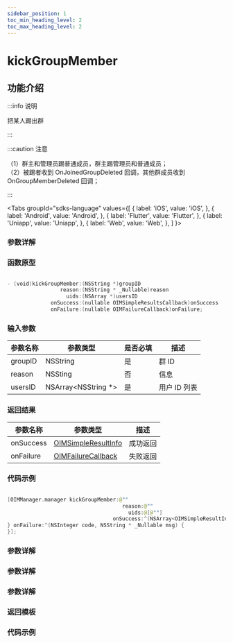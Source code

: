 ```yaml
---
sidebar_position: 1
toc_min_heading_level: 2
toc_max_heading_level: 2
---
```


# kickGroupMember

## 功能介绍

:::info 说明

把某人踢出群

:::

:::caution 注意

（1）群主和管理员踢普通成员，群主踢管理员和普通成员；  
（2）被踢者收到 OnJoinedGroupDeleted 回调，其他群成员收到 OnGroupMemberDeleted 回调；

:::

<Tabs
groupId="sdks-language"
values={[
{ label: 'iOS', value: 'iOS', },
{ label: 'Android', value: 'Android', },
{ label: 'Flutter', value: 'Flutter', },
{ label: 'Uniapp', value: 'Uniapp', },
{ label: 'Web', value: 'Web', },
]
}>

<TabItem value="Flutter">

### 参数详解

</TabItem>

<TabItem value="iOS">

### 函数原型

```swift showLineNumbers

- (void)kickGroupMember:(NSString *)groupID
                 reason:(NSString * _Nullable)reason
                   uids:(NSArray *)usersID
              onSuccess:(nullable OIMSimpleResultsCallback)onSuccess
              onFailure:(nullable OIMFailureCallback)onFailure;

```

### 输入参数

| 参数名称 | 参数类型             | 是否必填 | 描述         |
| -------- | -------------------- | -------- | ------------ |
| groupID  | NSString             | 是       | 群 ID        |
| reason   | NSSting              | 否       | 信息         |
| usersID  | NSArray<NSString \*> | 是       | 用户 ID 列表 |

### 返回结果

| 参数名称  | 参数类型                                                     | 描述     |
| --------- | ------------------------------------------------------------ | -------- |
| onSuccess | [OIMSimpleResultInfo](docs/sdks/Class/Friend/ResultInfo.mdx) | 成功返回 |
| onFailure | [OIMFailureCallback](docs/sdks/Callback/onError.mdx)         | 失败返回 |

### 代码示例

```swift showLineNumbers

[OIMManager.manager kickGroupMember:@""
                                     reason:@""
                                       uids:@[@""]
                                  onSuccess:^(NSArray<OIMSimpleResultInfo *> * _Nullable results) {
} onFailure:^(NSInteger code, NSString * _Nullable msg) {
}];

```

</TabItem>

<TabItem value="Android">

### 参数详解

</TabItem>

<TabItem value="Web">

### 参数详解

</TabItem>

<TabItem value="Uniapp">

### 参数详解

### 返回模板

### 代码示例

</TabItem>

</Tabs>

